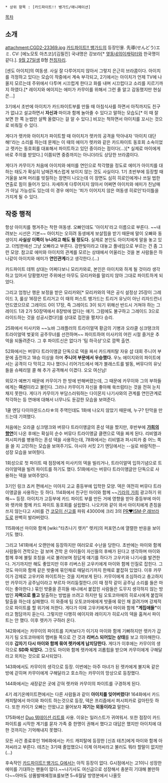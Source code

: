  * 상위 항목 : [카드파이트!! 뱅가드/애니메이션]
[[목차]]

== 소개 ==
attachment:CGD2-23369.jpg 
[[카드파이트!! 뱅가드]]의 등장인물. 先導(せんどう)エミ. CV: [에노모토 아츠코]/[김필진]
국내명은 강보라[* [[유희왕 ARC-V|옆동네]]의[[코우츠 마스미|이캐릭터]]와 한국명이 같다.]. [[9월 27일]]생 B형 [[천칭자리]].

[센도 아이치]의 여동생. 사실 잘 다루어지지 않아서 그렇지 은근히 브라콤이다. 아이치를 걱정하고 있다는 모습이 작중에서 계속 부각되고, 2기에서는 아이치가 언제 TV에 나올지 모르는데 주위에서 다투며 시끄럽게 한다고 화를 내며 시끄럽다고 소리를 지르기까지 하였다.[* 레이지와 에이지는 에미가 카무이를 위해서 그런 줄 알고 감동했지만 현실은...]

3기에서 초반에 아이치가 카드파이트부를 만들 때 아침식사를 하면서 아직까지도 친구가 없냐고 설교하면서 '''자신과''' 마이과 함께 놀아줄 수 있다고 말하는 모습도[* 이 때 잘 보면 한 쪽 눈썹만 살짝 올렸다는 걸 알 수 있다.] 비꼬는 척하면서 아이치를 꼬시는 것으로 비춰질 수 있다.

게다가 렛카와 아이치가 파이트할 때 아이치가 렛카의 공격을 막아내자 '아이치 대단해!'라는 소리를 하는데 문제는 이 때의 에미가 렛카와 같은 카드파이트 동호회 소속이었고 렛카는 동호회를 대표해서 파이트하고 있던 중이라는 점이다(...)[* 실제로 마이에게 바로 주의를 받았다.] 이쯤되면 중증까지는 아니더라도 상당한 브라콤이다.

게다가 카무이가 처음에 아이치와 에미를 연인으로 착각했을 정도로 에미가 아이치를 대하는 태도가 확실히 남매관계스럽게 보이지 않는 것도 사실이다. 1기 초반부에 등장할 때 거울을 보며 머리를 빗질하는 장면이 나오는데 이 장면도 심히 히로인에게나 쓰일 법한 연출로 힘이 들어가 있다. 자세하게 다루어지지 않아서 어쩌면 아이치와 에미가 친남매가 아닐 가능성도 있는데 이 경우 에미는 '피가 이어지지 않은 여동생 히로인'타이틀을 가지게 될 수 있다.

== 작중 행적 ==
항상 아이치를 챙겨주는 착한 여동생. 오빠인데도 '아이치'라고 이름으로 부른다. ~~내려보는 시선은 기본~~ 아이치는 오히려 동생에게 보살핌을 받기 때문에 말이 오빠와 동생이지 '''사실상  이쪽이 누나라고 해도 될 정도다.''' 실제로 본인도 아이치에게 말을 놓고 있고. 더빙판에선 그냥 오빠라고 부른다. 강한빛이라고 대놓고 풀네임으로 부르는 건 좀 그런 모양. 참고로 에미와 아이치의 관계를 모르는 상태에서 어울리는 것을 본 사람들은 하나같이 아이치와 에미가 '''연인관계'''라고 생각한다.(...)

카드파이트 데뷔 상대는 어쩌다보니 모리카와로, 본인은 아이치와 하게 될 것이라 생각하고 있어서 당황했지만 주위에선 아무도 모리카와를 말리지 않아 그대로 파이트하게 되었다.

그리고 엄청난 행운 보정을 받은 모리카와[* 모리카와의 덱은 공식 설정상 25장이 그레이드 3, 룰상 16장은 트리거고 이 때의 퍼스트 뱅가드는 트리거 유닛이 아닌 리자드런너 언드였으므로 그레이드 0이 17장, 즉 그레이드 3이 되기 위해선 반드시 거쳐야 하는 그레이드 1과 2가 50장덱에서 8장밖에 없다는 얘기. 그럼에도 불구하고 그레이드 3으로 라이드하는 것을 성공시켰다!]를 상대로 접전을 펼치다 승리.

25화에서 미사키와 ~~노바 그래플러의 트라이얼덱 황금의 기병과 오라클 싱크탱크의 트라이얼덱 벚꽃의 공주무녀를 선전하며~~ 파이트하여 미사키의 어린 시절 즐거운 추억을 되돌려준다. 그 후 파이트신은 없다가 '팀 하극상'으로 깜짝 출연. 

52화에서는 버뮤다 트라이앵글 단독으로 덱을 짜서 카드캐피탈 자유 샵 대회 주니어 부문에 출전하고 18승 이상을 하며 '''주니어 부문에서 우승했다.''' 우노 에이지와의 파이트에서는 공격이 다 막히고 지나 했더니 리어가드에서 메가 블래스트를 발동, 버뮤다의 유닛들을 슈페리얼 콜 해 추가 공격해서 이겼다. 오오 여신님!   

외모가 예쁘기 때문에 카무이가 한 방에 반해버렸는데, 그 때문에 카무이와 그의 부하들에게는 '''여신'''이라고 불린다. 그러나 카무이가 자신을 좋아해 쑥쓰럼타는 것을 전혀 눈치채지 못한다. 게다가 카무이가 부담스러워하는 다이몬지 나기사와의 관계를 연인관계로 착각하는 등 연애에 대해서 너무나도 둔감한 모습을 보여준다. 

1쿨 엔딩 다이아몬드스타☆의 주역인데도 1화에 나오지 않았기 때문에, 누구? 탄막을 만드는데 기여했다.

처음에는 오라클 싱크탱크와 버뮤다 트라이앵글의 혼성 덱을 짰지만, 후반부에 '''[[가희의 향연]]'''이 나온 후에는 확실히 순수 버뮤다 트라이앵글 클랜으로 덱을 짜게 된다.
리비엘과 퍼시피카를 병용하는 혼성 덱을 사용하는데, 78화에서는 리비엘과 퍼시피카 중 어느 쪽을 쓸 지 고민하는 모습을 보여주기도. 아시아 서킷 2기 엔딩에서는 --실로 바람직한--성장 모습을 보여줬다.

1회성으로 첫 파이트 때 점장에게 미사키의 덱을 빌리거나, 트라이얼덱 입하기념으로 트라이얼덱을 빌려 파이트를 하기도 했다. 51화에서는 버뮤다 트라이앵글만 단독으로 사용하는 덱을 보여주었다.

3기인 링크 죠커 편에서는 미야지 고교 중등부에 입학한 모양. 덱은 여전히 버뮤다 트라이앵글을 사용하는 듯 하다. 114화에서 친구인 마이와 함께 ~~[[기라의 가희]] 광고하기 위해~~ 등장. 아이치가 고등부에 카드 파이트 부를 만든 거에 영향을 받아 중등부에 마이와 렛카와 함께 카드 파이트 동호회를 설립했다. 나오키와 같이 와서 아이치에게 존칭을 쓰지 않는다고 시비를 건 [[코모이 신고]]를 파워 43000에 크리 3의 [[PR♥ISM-P 래브라도]]로 완벽히 발라버렸다.

115화에선 마이와 함께 [wiki:"타츠나기 렛카" 렛카]의 퍼포먼스에 열렬한 반응을 보이기도 했다.

그리고 141화에서 오랜만에 등장하지만 여러모로 수난을 당한다. 초반에는 마이와 함께 사람들이 견학오는 걸 보며 견학 온 아이들이 자신들의 후배가 된다고 생각하며 마이와 함께 후에 불릴 호칭을 서로 불러보며 정답게 얘기를 하다가 고우키와 나기사를 발견한다. 거기까지만 해도 좋았지만 이후 리버스된 고우키에게 마이와 함께 인질로 잡힌다. 그것도 마이와 함께 같은 밧줄에 묶인채로 매달리기까지 한채로 붙잡혀 있었다. 이후 카무이가 강제로 고우키와 파이트하는 것을 지켜보게 된다. 카무이에게 조심하라고 충고하지만 카무이가 공주님이라고 부르자 어리둥절한다.(이 때 정작 같이 공주님 소리를 들은 마이는 좋아한다.) 
묶인 밧줄을 흔히들 애니에서 붙잡힌 사람들은 도무지 생각하지 않는 방법인 '''자력으로 풀고''' 탈출하는 방법을 쓰려고 하지만  팀 오토코마에의 히로시에게 붙잡혀 탈출을 하는데 실패했다. 이 와중에 팀 오토코마에에게 밧줄에 묶인 채 끌려가며 강제적으로 파이트를 할 위기에 처한다. 게다가 이때 고우키에게서 마이와 함께 '''"계집애들"'''이라고 험담까지 듣는다. 그렇지만 다행히 에이지와 레이지가 히로시의 덱을 훔쳐서 파이트는 안 했다. 이후 렛카가 구하러 온다.

142화에서는 카무이의 파이트를 지켜보다가 이기자 마이와 함께 기뻐하지만 렛카가 갑자기 팀 오토코마에의 맴버들 쪽으로 간 것과 '''리버스 되어있는 상태'''를 보고 의아해한다. 이후 '''갑자기 다시 마이와 함께 묶여 렛카에게 납치당한다.''' 게다가 이후에는 카무이의 생각으로 '''SD화 되었다.''' 그것도 마이와 함께 렛카에게 괴롭힙을 받으며 카무이에게 구해달라고 외치는 것으로 묘사되었다.

143화에서도 카무이의 생각으로 등장. 이번에는 아주 마녀가 된 렛카에게 불지옥 같은 방에 갇히며 카무이에게 구해달라고 호소하는 카무이의 망상으로 등장했다.

144화에서는 새장같은 곳에 갇혀 렛카와 카무이의 파이트를 구경하게 된다.

4기 레기온메이트편에서는 다른 사람들과 같이 '''아이치를 잊어버렸다!''' 164화에서 카드캐피탈에서 마이와 파이트 하는것으로 등장, 덱은 프리즘에서 퍼시피카로 갈아탄듯 하다. 또한 카이가 오빠는 안왔냐고 물어보자 '''자기는 외동이라고''' 말한다.

175화에선 [[Duo 템테이션 리트]]를 사용. 이유는 일러스트가 귀여워서. 또한 점장이 카드 파이트를 시작한 계기를 묻자 가족 중 한명이 권해서 했다고 대답은 했지만 아이치에 대한 것까지는 기억해내지 못했다.

모든 사건 종료후인 196화에서는 카드 캐피탈에 등장한 [신죠 테츠]에게 마이와 함께 아저씨라고 부른다. 테츠는 3기때 졸업했으니 이제 아저씨라고 불러도 뭐라 할말이 없지만(...)

후속작인 [[카드파이트!! 뱅가드 G]]에서는 아직 등장이 없다. G시점에서는 고1이니 성장한 에미를 기대하는 팬들이 많다.~~나기사도 여신급으로 성장해서 충분히 기대해 볼만하다~~아마도 상품발매예정표를보면 5~6월달 방영분에서 나올듯
